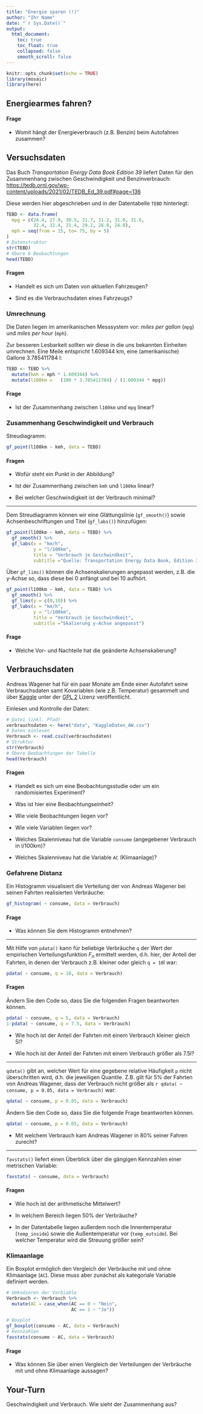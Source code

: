 ```yaml
---
title: "Energie sparen (!)"
author: "Ihr Name"
date: "`r Sys.Date()`"
output:
  html_document:
    toc: true
    toc_float: true
    collapsed: false
    smooth_scroll: false
---
```


```r
knitr::opts_chunk$set(echo = TRUE)
library(mosaic)
library(here)
```

## Energiearmes fahren?

#### Frage

- Womit hängt der Energieverbrauch (z.B. Benzin) beim Autofahren zusammen?

## Versuchsdaten

Das Buch *Transportation Energy Data Book Edition 39* liefert Daten für den Zusammenhang zwischen Geschwindigkeit und Benzinverbrauch: 
[https://tedb.ornl.gov/wp-content/uploads/2021/02/TEDB_Ed_39.pdf#page=136](https://tedb.ornl.gov/wp-content/uploads/2021/02/TEDB_Ed_39.pdf#page=136)

Diese werden hier abgeschrieben und in der Datentabelle `TEBD` hinterlegt:
```r
TEBD <- data.frame(
  mpg = c(24.4, 27.9, 30.5, 31.7, 31.2, 31.0, 31.6,
          32.4, 32.4, 31.4, 29.2, 26.8, 24.8),
  mph = seq(from = 15, to= 75, by = 5)
)
# Datenstruktur
str(TEBD)
# Obere 6 Beobachtungen
head(TEBD)
```

#### Fragen

- Handelt es sich um Daten von aktuellen Fahrzeugen?

- Sind es die Verbrauchsdaten eines Fahrzeugs?

### Umrechnung

Die Daten liegen im amerikanischen Messsystem vor: *miles per gallon* (`mpg`) und *miles per hour* (`mph`).

Zur besseren Lesbarkeit sollten wir diese in die uns bekannten Einheiten umrechnen. 
Eine Meile entspricht 1.609344 km, eine (amerikanische) Gallone 3.785411784 l:

```r
TEBD <- TEBD %>%
  mutate(kmh = mph * 1.609344) %>%
  mutate(l100km = 	(100 * 3.785411784) / (1.609344 * mpg))
```

#### Frage

- Ist der Zusammenhang zwischen `l100km` und `mpg` linear?

### Zusammenhang Geschwindigkeit und Verbrauch

Streudiagramm:

```r
gf_point(l100km ~ kmh, data = TEBD)
```

#### Fragen

- Wofür steht ein Punkt in der Abbildung?

- Ist der Zusammenhang zwischen `kmh` und `l100km` linear?

- Bei welcher Geschwindigkeit ist der Verbrauch minimal?

***

Dem Streudiagramm können wir eine Glättungslinie (`gf_smooth()`) sowie Achsenbeschriftungen und Titel (`gf_labs()`) hinzufügen:
```r
gf_point(l100km ~ kmh, data = TEBD) %>%
  gf_smooth() %>%
  gf_labs(x = "km/h", 
          y = "l/100km",
          title = "Verbrauch je Geschwindkeit", 
          subtitle ="Quelle: Transportation Energy Data Book, Edition 39, Tablle 4.34")
```

Über `gf_lims()` können die Achsenskalierungen angepasst werden, z.B. die y-Achse so, dass diese bei 0 anfängt und bei 10 aufhört.

```r
gf_point(l100km ~ kmh, data = TEBD) %>%
  gf_smooth() %>%
  gf_lims(y = c(0,10)) %>%
  gf_labs(x = "km/h", 
          y = "l/100km",
          title = "Verbrauch je Geschwindkeit", 
          subtitle ="Skalierung y-Achse angepasst")
```

#### Frage

- Welche Vor- und Nachteile hat die geänderte Achsenskalierung?

## Verbrauchsdaten

Andreas Wagener hat für ein paar Monate am Ende einer Autofahrt seine Verbrauchsdaten samt Kovariablen (wie z.B. Temperatur) gesammelt und über [Kaggle](https://www.kaggle.com/) unter der [GPL 2](http://www.gnu.org/licenses/old-licenses/gpl-2.0.en.html) Lizenz veröffentlicht. 


Einlesen und Kontrolle der Daten:
```r
# Datei (inkl. Pfad)
verbrauchsdaten <- here("data", "KaggleDaten_AW.csv")
# Daten einlesen
Verbrauch <- read.csv2(verbrauchsdaten)
# Struktur
str(Verbrauch)
# Obere Beobachtungen der Tabelle
head(Verbrauch)
```

#### Fragen

- Handelt es sich um eine Beobachtungsstudie oder um ein randomisiertes Experiment?

- Was ist hier eine Beobachtungseinheit?

- Wie viele Beobachtungen liegen vor?

- Wie viele Variablen liegen vor?

- Welches Skalenniveau hat die Variable `consume` (angegebener Verbrauch in l/100km)?

- Welches Skalenniveau hat die Variable `AC` (Klimaanlage)?

### Gefahrene Distanz

Ein Histogramm visualisiert die Verteilung der von Andreas Wagener bei seinen Fahrten realisierten Verbräuche:

```r
gf_histogram( ~ consume, data = Verbrauch)
```

#### Frage

- Was können Sie dem Histogramm entnehmen?

***

Mit Hilfe von `pdata()` kann für beliebige Verbräuche `q` der Wert der empirischen Verteilungsfunktion $F_n$ ermittelt werden, d.h. hier, der Anteil der Fahrten, in denen der Verbrauch z.B. kleiner oder gleich `q = 10`l war:
```r
pdata( ~ consume, q = 10, data = Verbrauch)
```

#### Fragen

Ändern Sie den Code so, dass Sie die folgenden Fragen beantworten können.

```r
pdata( ~ consume, q = 5, data = Verbrauch)
1-pdata( ~ consume, q = 7.5, data = Verbrauch)
```

- Wie hoch ist der Anteil der Fahrten mit einem Verbrauch kleiner gleich 5l?

- Wie hoch ist der Anteil der Fahrten mit einem Verbrauch größer als 7.5l?

***

`qdata()` gibt an, welcher Wert für eine gegebene relative Häufigkeit `p` nicht überschritten wird, d.h. die jeweiligen Quantile. Z.B. gilt für 5% der Fahrten von Andreas Wagener, dass der Verbrauch nicht größer als `r qdata( ~ consume, p = 0.05, data = Verbrauch)` war:

```r
qdata( ~ consume, p = 0.05, data = Verbrauch)
```

Ändern Sie den Code so, dass Sie die folgende Frage beantworten können.

```r
qdata( ~ consume, p = 0.05, data = Verbrauch)
```

- Mit welchem Verbrauch kam Andreas Wagener in 80% seiner Fahren zurecht?

***

`favstats()` liefert einen Überblick über die gängigen Kennzahlen einer metrischen Variable:

```r
favstats( ~ consume, data = Verbrauch)
```

#### Fragen

- Wie hoch ist der arithmetische Mittelwert?

- In welchem Bereich liegen 50% der Verbräuche?

- In der Datentabelle liegen außerdem noch die Innentemperatur (`temp_inside`) sowie die Außentemperatur vor (`temp_outside`). Bei welcher Temperatur wird die Streuung größer sein?

### Klimaanlage

Ein Boxplot ermöglich den Vergleich der Verbräuche mit und ohne Klimaanlage (`AC`). Diese muss aber zunächst als kategoriale Variable definiert werden.

```r
# Umkodieren der Varbiable
Verbrauch <- Verbrauch %>%
  mutate(AC = case_when(AC == 0 ~ "Nein",
                        AC == 1 ~ "Ja"))

# Boxplot
gf_boxplot(consume ~ AC, data = Verbrauch)
# Kennzahlen
favstats(consume ~ AC, data = Verbrauch)
```

#### Frage

- Was können Sie über einen Vergleich der Verteilungen der Verbräuche mit und ohne Klimaanlage aussagen?

## Your-Turn

Geschwindigkeit und Verbrauch. Wie sieht der Zusammenhang aus?

```r

```





